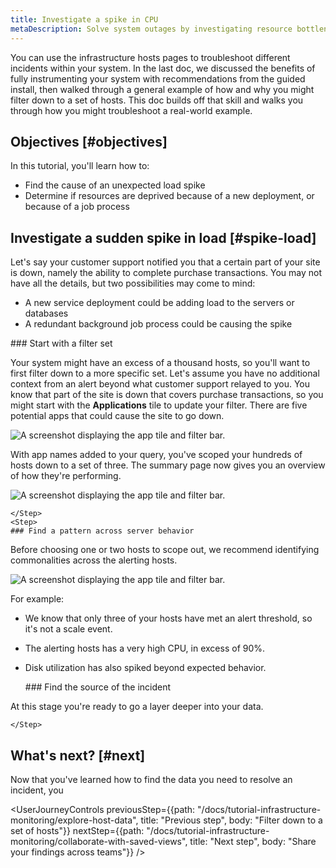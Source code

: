 ```yaml
---
title: Investigate a spike in CPU
metaDescription: Solve system outages by investigating resource bottlenecks across your system infrastructure.
---
```





You can use the infrastructure hosts pages to troubleshoot different incidents within your system. In the last doc, we discussed the benefits of fully instrumenting your system with recommendations from the guided install, then walked through a general example of how and why you might filter down to a set of hosts. This doc builds off that skill and walks you through how you might troubleshoot a real-world example.  

## Objectives [#objectives]

In this tutorial, you'll learn how to:

* Find the cause of an unexpected load spike
* Determine if resources are deprived because of a new deployment, or because of a job process

## Investigate a sudden spike in load [#spike-load]

Let's say your customer support notified you that a certain part of your site is down, namely the ability to complete purchase transactions. You may not have all the details, but two possibilities may come to mind:

* A new service deployment could be adding load to the servers or databases
* A redundant background job process could be causing the spike 

<Steps>
    <Step>
    ### Start with a filter set
        
Your system might have an excess of a thousand hosts, so you'll want to first filter down to a more specific set. Let's assume you have no additional context from an alert beyond what customer support relayed to you. You know that part of the site is down that covers purchase transactions, so you might start with the **Applications** tile to update your filter. There are five potential apps that could cause the site to go down.

<img
    title="Filter by the failing apps"
    alt="A screenshot displaying the app tile and filter bar."
    src={selectApps}
/>  

With app names added to your query, you've scoped your hundreds of hosts down to a set of three. The summary page now gives you an overview of how they're performing.

<img
    title="Filter by the failing apps"
    alt="A screenshot displaying the app tile and filter bar."
    src={appsSummaryTable}
/> 

    </Step>
    <Step>
    ### Find a pattern across server behavior

Before choosing one or two hosts to scope out, we recommend identifying commonalities across the alerting hosts. 

<img
    title="Filter by the failing apps"
    alt="A screenshot displaying the app tile and filter bar."
    src={updatedSummary}
/> 

For example:

* We know that only three of your hosts have met an alert threshold, so it's not a scale event.
* The alerting hosts has a very high CPU, in excess of 90%.
* Disk utilization has also spiked beyond expected behavior. 

    </Step>
    <Step>
    ### Find the source of the incident

At this stage you're ready to go a layer deeper into your data. 

    </Step>
</Steps>

## What's next? [#next]

Now that you've learned how to find the data you need to resolve an incident, you

<UserJourneyControls
    previousStep={{path: "/docs/tutorial-infrastructure-monitoring/explore-host-data", title: "Previous step", body: "Filter down to a set of hosts"}}
    nextStep={{path: "/docs/tutorial-infrastructure-monitoring/collaborate-with-saved-views", title: "Next step", body: "Share your findings across teams"}}
/>